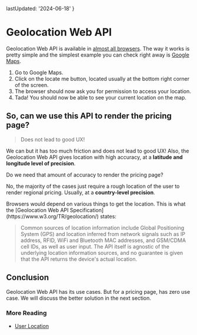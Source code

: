 
  lastUpdated: '2024-06-18'
}

# Geolocation Web API

Geolocation Web API is available in [almost all browsers](https://developer.mozilla.org/en-US/docs/Web/API/Geolocation_API#browser_compatibility). The way it works is pretty simple and the simplest example you can check right away is [Google Maps](https://www.google.com/maps).

1. Go to Google Maps.
2. Click on the locate me button, located usually at the bottom right corner of the screen.
3. The browser should now ask you for permission to access your location.
4. Tada! You should now be able to see your current location on the map.

## So, can we use this API to render the pricing page?

> Does not lead to good UX!

We can but it has too much friction and does not lead to good UX! Also, the Geolocation Web API gives location with high accuracy, at a **latitude and longitude level of precision**.

Do we need that amount of accuracy to render the pricing page?

No, the majority of the cases just require a rough location of the user to render regional pricing. Usually, at a **country-level precision**.

<Callout>
Browsers would depend on various things to get the location. This is what the [Geolocation Web API Specification](https://www.w3.org/TR/geolocation/) states:

> Common sources of location information include Global Positioning System (GPS) and location inferred from network signals such as IP address, RFID, WiFi and Bluetooth MAC addresses, and GSM/CDMA cell IDs, as well as user input. The API itself is agnostic of the underlying location information sources, and no guarantee is given that the API returns the device's actual location.

</Callout>

## Conclusion

Geolocation Web API has its use cases. But for a pricing page, has zero use case. We will discuss the better solution in the next section.

### More Reading

- [User Location](https://web.dev/articles/user-location)